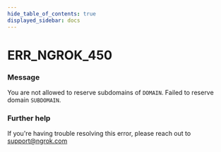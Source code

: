 ```yaml
---
hide_table_of_contents: true
displayed_sidebar: docs
---
```



# ERR_NGROK_450

### Message

You are not allowed to reserve subdomains of `DOMAIN`. Failed to reserve domain `SUBDOMAIN`.

<ErrorDetails error="err_ngrok_450" />

### Further help

If you're having trouble resolving this error, please reach out to [support@ngrok.com](mailto:support@ngrok.com?subject=Help%20with%20ERR_NGROK_450)

